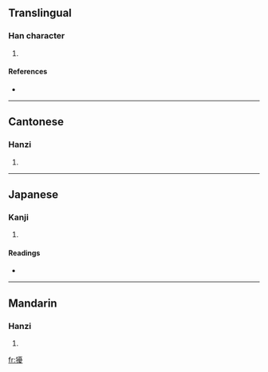 ==Translingual==

===Han character===
{{Han char|rn=94|rad=犬|as=15|sn=18|four=4124<sub>7</sub>|canj=大竹一月水 (KHMBE)}}

# {{defn|Han|sort=犬15}}

====References====
* {{Han ref|kx=0720.290|dkj=20770|dj=1132.140|hdz=21375.090|uh=7376|ud=29558|bh=EFFE|bd=61438}}

----

==Cantonese==

===Hanzi===
{{yue-hanzi|jyut=|y=nou4}}

# {{defn|Cantonese}}

----

==Japanese==

===Kanji===
{{ja-kanji|grade=|rs=犬15}}

# {{defn|Japanese}}

====Readings====
* {{ja-readings|on=[[にょう]] (nyō), [[どう]] (dō), [[のう]] (nō)|kun=}}

----

==Mandarin==

===Hanzi===
{{cmn-hanzi|pin=[[náo]] ([[nao2]])|wg=nao<sup>2</sup>}}

# {{defn|Mandarin}}

[[fr:獶]]